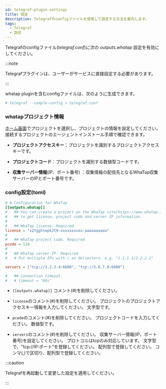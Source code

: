 ```yaml
---
id: telegraf-plugin-settings
title: 設定
description: Telegrafのconfigファイルを使用して設定する方法を案内します。
tags:
  - Telegraf
  - 設定
---
```


Telegrafのconfigファイル(_telegraf.conf_)に次の _outputs.whatap_ 設定を有効にしてください。

:::note

Telegrafプラグインは、ユーザーがサービスに直接設定する必要があります。

:::

whatap pluginを含むconfigファイルは、次のように生成できます。

```bash title=SH
# telegraf --sample-config > telegraf.conf
```

### whatapプロジェクト情報

[ホーム画面](https://service.whatap.io/)でプロジェクトを選択し、プロジェクトの情報を設定してください。 接続するプロジェクトのエージェントインストール手順で確認できます。

- **プロジェクトアクセスキー**：プロジェクトを識別するプロジェクトアクセスキーです。

- **プロジェクトコード**：プロジェクトを識別する数値型コードです。

- **収集サーバー情報**(IP、ポート番号) ：収集情報の配信先となるWhaTap収集サーバーのIPとポート番号です。

### config設定(toml)

```toml title='/etc/telegraf/telegraf.conf'
# # Configuration for WhaTap
[[outputs.whatap]]
#   ## You can create a project on the WhaTap site(https://www.whatap.io)
#   ## to get license, project code and server IP information.
#
#   ## WhaTap license. Required
license = "x2tggtnopk2t9-xxxxxxxxxx-aaaaaaaaaa"
#
#   ## WhaTap project code. Required
pcode = 118
#
#   ## WhaTap server IP. Required
#   # Put multiple IPs with / as delimiters. e.g. "1.1.1.1/2.2.2.2"

servers = ["tcp://1.2.3.4:6600", "tcp://5.6.7.8:6600"]

#   ## Connection timeout.
#   # timeout = "60s"
```

- `[[outputs.whatap]]` コメント(#)を削除してください。

- `license`のコメント(#)を削除してください。 プロジェクトのプロジェクトアクセスキー情報を入力してください。 文字型です。

- `pcode`のコメント(#)を削除してください。 プロジェクトコードを入力してください。 数値型です。

- `servers`のコメント(#)を削除してください。 収集サーバー情報(IP、ポート番号)を設定してください。 プロトコルはtcpのみ対応しています。 文字型で、"tcp://IP:ポート"を登録してください。 配列型で登録してください。 コンマ(,)で区切り、配列型で登録してください。

:::caution

Telegrafを再起動して変更した設定を適用してください。

:::
